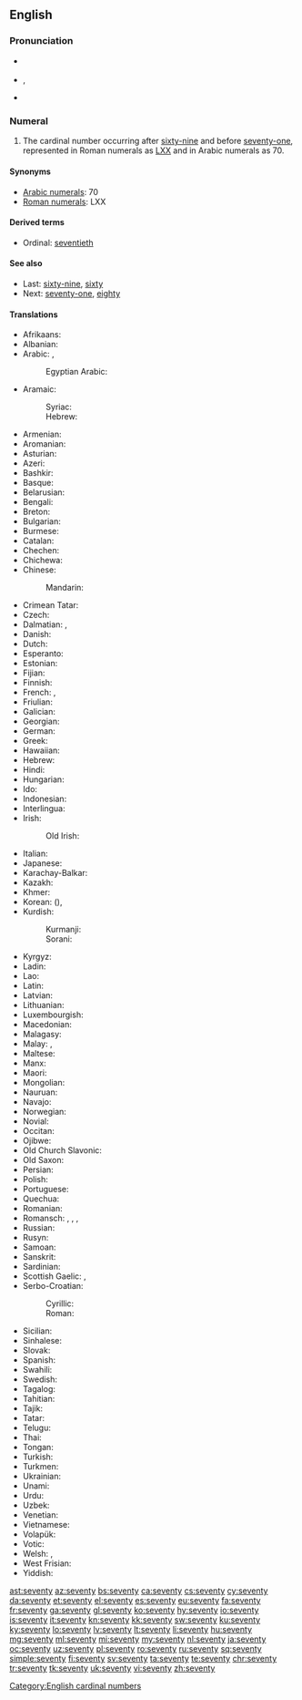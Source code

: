 {{also|Seventy}}
==English==

===Pronunciation===
* {{a|UK}} {{IPA|/ˈsɛv.ən.tɪ/|lang=en}}
* {{a|US}} {{IPA|/ˈsɛv.ən.di/|lang=en}}, {{IPA|/ˈsɛv.əɾ̃.i/|lang=en}}
* {{audio|en-us-seventy.ogg|Audio (US)|lang=en}}

===Numeral===
{{head|en|numeral}}

# The cardinal number occurring after [[sixty-nine]] and before [[seventy-one]], represented in Roman numerals as [[LXX]] and in Arabic numerals as 70.

====Synonyms====
* [[w:Arabic numerals|Arabic numerals]]: 70
* [[w:Roman numerals|Roman numerals]]: LXX

====Derived terms====
* Ordinal: [[seventieth]]

====See also====
* Last: [[sixty-nine]], [[sixty]]
* Next: [[seventy-one]], [[eighty]]

====Translations====
{{trans-top|cardinal number}}
* Afrikaans: {{t|af|sewentig}}
* Albanian: {{t|sq|shtatëdhjetë}}
* Arabic: {{t|ar|سَبْعِينَ}}, {{qualifier|only nominative, formal}} {{t|ar|سَبْعُون}}
*: Egyptian Arabic: {{t|arz|سبعين|tr=sabʿīn|sc=Arab}}
* Aramaic:
*: Syriac: {{t-check|arc|ܫܒܥܝܢ|c|tr=shab‘īn|sc=Syrc}}
*: Hebrew: {{t-check|arc|שבעין|c|tr=shab‘īn|sc=Hebr}}<!-- this one was attached to "Hawaiian"; looks like it belongs here, but got lost at some point... -->
* Armenian: {{t+|hy|յոթանասուն}}
* Aromanian: {{t|rup|shaptedzãts}}
* Asturian: {{t+|ast|setenta}}
* Azeri: {{t+|az|yetmiş}}
* Bashkir: {{t|ba|етмеш|sc=Cyrl}}
* Basque: {{t+|eu|hirurogeita hamar}}
* Belarusian: {{t|be|се́мдзесят|sc=Cyrl}}
* Bengali: {{t|bn|সত্তর|tr=sôttôr|sc=Beng}}
* Breton: {{t|br|dek ha tri-ugent}}
* Bulgarian: {{t|bg|седемдесет|tr=sédemdeset|sc=Cyrl}}
* Burmese: {{t|my|ခုနစ်ဆယ်|tr=hkunnăhsè|sc=Mymr}}
* Catalan: {{t+|ca|setanta}}
* Chechen: {{t|ce|кхузткъе итт}}
* Chichewa: {{t|ny|makumi asanu ndiawiri}}
* Chinese:
*: Mandarin: {{t+|cmn|七十|tr=qīshí|sc=Hani}}
* Crimean Tatar: {{t|crh|yetmiş}}
* Czech: {{t+|cs|sedmdesát}}
* Dalmatian: {{t|dlm|septuanta}}, {{t|dlm|setuonta}}
* Danish: {{t+|da|halvfjerds}}
* Dutch: {{t+|nl|zeventig|f}}
* Esperanto: {{t|eo|sepdek}}
* Estonian: {{t+|et|seitsekümmend}}
* Fijian: {{t|fj|vitu saga vulu}}
* Finnish: {{t|fi|seitsemänkymmentä}}
* French: {{qualifier|France, Quebec, Luxembourg}} {{t+|fr|soixante-dix}}, {{qualifier|Belgium, Congo-Kinshasa, Switzerland, northern France}} {{t+|fr|septante}} {{g|m}}
* Friulian: {{t|fur|setante}}
* Galician: {{t+|gl|setenta}}
* Georgian: {{t|ka|სამოცდაათი}}
* German: {{t+|de|siebzig|f}}
* Greek: {{t+|el|εβδομήντα}}
* Hawaiian: {{t|haw|kanahiku}}
* Hebrew: {{t|he|שִׁבְעִים|m|f|tr=shiv‘ím|sc=Hebr}}
* Hindi: {{t+|hi|सत्तर|tr=sattar}}
* Hungarian: {{t+|hu|hetven}}
* Ido: {{t+|io|sepadek}}
* Indonesian: {{t|id|tujuh puluh}}
* Interlingua: {{t|ia|septanta}}
* Irish: {{t+|ga|seachtó}}
*: Old Irish: {{t|sga|sechtmoga}}
* Italian: {{t+|it|settanta|m}}
* Japanese: {{t+|ja|七十|tr=ななじゅう, nanájū, しちじゅう, shichíjū|sc=Jpan}}
* Karachay-Balkar: {{t|krc|джетмиш|tr=jetmiş|sc=Cyrl}}
* Kazakh: {{t+|kk|жетпіс|tr=jetpis|sc=Cyrl}}
* Khmer: {{t+|km|ចិតសិប|tr=cət səp|sc=Khmr}}
* Korean: {{t+|ko|칠십|sc=Kore}} ({{t+|ko|七十|sc=Kore}}), {{t+|ko|일흔|sc=Kore}}
* Kurdish:
*: Kurmanji: {{t+|kmr|heftê}}
*: Sorani: {{t+|ku|حه‌فتا}}
{{trans-mid}}
* Kyrgyz: {{t+|ky|жетимиш|tr=cetimiş|sc=Cyrl}}
* Ladin: {{t|lld|setanta}}
* Lao: {{t|lo|ເຈັດສິບ|tr=cét síp|sc=Laoo}}
* Latin: {{t|la|septuaginta}}
* Latvian: {{t+|lv|septiņdesmit}}
* Lithuanian: {{t+|lt|septyniasdešimt}}
* Luxembourgish: {{t|lb|siwwenzeg}}
* Macedonian: {{t|mk|седумдесет|tr=sedúmdeset}}
* Malagasy: {{t+|mg|fitopolo}}
* Malay: {{t|ms|tujuh puluh}}, {{t|ms|pitu puluh}}
* Maltese: {{t|mt|sebgħin}}
* Manx: {{t|gv|tree feed as jeih}}
* Maori: {{t+|mi|whitu tekau}}
* Mongolian: {{t|mn|дал|tr=dal|sc=Cyrl}}
* Nauruan: {{t|na|aemo|sc=Knda}}
* Navajo: {{t|nv|tsostsʼidiin|sc=nv-Latn}}
* Norwegian: {{t+|no|sytti}}
* Novial: {{t|nov|setanti}}
* Occitan: {{t+|oc|setanta}}
* Ojibwe: {{t|oj|niizhwaasimidana}}
* Old Church Slavonic: {{t|cu|сєдмь дєсѧтъ|sc=Cyrs}}
* Old Saxon: {{t|osx|antsivuntig}}
* Persian: {{t+|fa|هفتاد|tr=haftâd}}
* Polish: {{t+|pl|siedemdziesiąt}}
* Portuguese: {{t+|pt|setenta}}
* Quechua: {{t|qu|qanchis chunka}}
* Romanian: {{t+|ro|șaptezeci}}
* Romansch: {{t|rm|settanta}}, {{t|rm|siatonta}}, {{t|rm|satànta}}, {{t|rm|settaunta}}
* Russian: {{t+|ru|се́мьдесят}}
* Rusyn: {{t|rue|сімдеся́ть|sc=Cyrl}}
* Samoan: {{t|sm|fitugafulu}}
* Sanskrit: {{t|sa|अशीतितमः|tr=aśītitamaḥ}}
* Sardinian: {{t|sc|setanta}}
* Scottish Gaelic: {{qualifier|old system}} {{t|gd|trì}} {{t|gd|fichead}} {{t|gd|'s}} {{t|gd|deich|alt=a deich}}, {{qualifier|new system}} {{t|gd|seachdad}}
* Serbo-Croatian:
*: Cyrillic: {{t|sh|седамдесет}}
*: Roman: {{t|sh|sedamdeset}}
* Sicilian: {{t+|scn|sittanta}}
* Sinhalese: {{t|si|හැත්තෑව|tr=haththaeva|sc=Sinh}}
* Slovak: {{t|sk|sedemdesiat}}
* Spanish: {{t+|es|setenta}}
* Swahili: {{t+|sw|sabini}}
* Swedish: {{t+|sv|sjuttio}}
* Tagalog: {{t|tl|pitumpu}}
* Tahitian: {{t|ty|hitu 'ahuru}}
* Tajik: {{t|tg|хафтод|tr=haftod|sc=Cyrl}}
* Tatar: {{t+|tt|җитмеш|tr=citmeş|sc=Cyrl}}
* Telugu: {{t+|te|డెబ్భై|tr=Debbhai}}
* Thai: {{t|th|เจ็ดสิบ|tr=jèt sìp|sc=Thai}}
* Tongan: {{t|to|fitungofulu}}
* Turkish: {{t+|tr|yetmiş}}
* Turkmen: {{t+|tk|ýetmiş}}
* Ukrainian: {{t|uk|сімдесять|tr=símdesjatʹ|sc=Cyrl}}
* Unami: {{t|unm|nishash txinxke}}
* Urdu: {{t|ur|ستر|tr=sattar}}
* Uzbek: {{t+|uz|yetmish}}
* Venetian: {{t|vec|setanta}}
* Vietnamese: {{t|vi|bay mươi}}
* Volapük: {{t+|vo|veldeg}}
* Votic: {{t|vot|seitseetšümmentä}}
* Welsh: {{qualifier|vigesimal, traditional}} {{t|cy|deg ar thrigain}}, {{qualifier|decimal}} {{t+|cy|saith deg}}
* West Frisian: {{t|fy|santich}}
* Yiddish: {{t|yi|זיבעציק|tr=zibetsik|sc=Hebr}}
{{trans-bottom}}

[[Category:English cardinal numbers]]

[[ast:seventy]]
[[az:seventy]]
[[bs:seventy]]
[[ca:seventy]]
[[cs:seventy]]
[[cy:seventy]]
[[da:seventy]]
[[et:seventy]]
[[el:seventy]]
[[es:seventy]]
[[eu:seventy]]
[[fa:seventy]]
[[fr:seventy]]
[[ga:seventy]]
[[gl:seventy]]
[[ko:seventy]]
[[hy:seventy]]
[[io:seventy]]
[[is:seventy]]
[[it:seventy]]
[[kn:seventy]]
[[kk:seventy]]
[[sw:seventy]]
[[ku:seventy]]
[[ky:seventy]]
[[lo:seventy]]
[[lv:seventy]]
[[lt:seventy]]
[[li:seventy]]
[[hu:seventy]]
[[mg:seventy]]
[[ml:seventy]]
[[mi:seventy]]
[[my:seventy]]
[[nl:seventy]]
[[ja:seventy]]
[[oc:seventy]]
[[uz:seventy]]
[[pl:seventy]]
[[ro:seventy]]
[[ru:seventy]]
[[sq:seventy]]
[[simple:seventy]]
[[fi:seventy]]
[[sv:seventy]]
[[ta:seventy]]
[[te:seventy]]
[[chr:seventy]]
[[tr:seventy]]
[[tk:seventy]]
[[uk:seventy]]
[[vi:seventy]]
[[zh:seventy]]